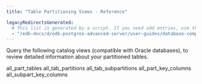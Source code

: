 ```yaml
---
title: "Table Partitioning Views - Reference"

legacyRedirectsGenerated:
  # This list is generated by a script. If you need add entries, use the `legacyRedirects` key.
  - "/edb-docs/d/edb-postgres-advanced-server/user-guides/database-compatibility-table-partitioning-guide/13/table_partitioning_views_reference.html"
---
```


<div id="table_partitioning_views_reference" class="registered_link"></div>

Query the following catalog views (compatible with Oracle databases), to review detailed information about your partitioned tables.

<div class="toctree" maxdepth="3">

all_part_tables all_tab_partitions all_tab_subpartitions all_part_key_columns all_subpart_key_columns

</div>
